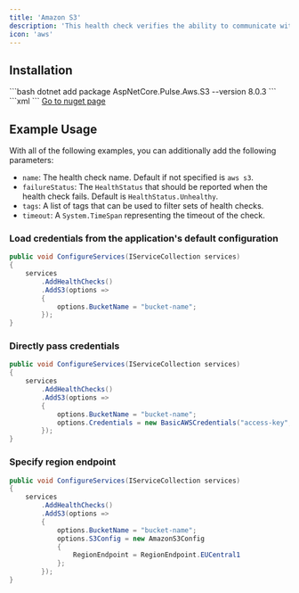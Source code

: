 ```yaml
---
title: 'Amazon S3'
description: 'This health check verifies the ability to communicate with [Amazon S3](https://aws.amazon.com/s3/).'
icon: 'aws'
---
```


## Installation

<Tabs>
  <Tab title=".NET CLI">
    ```bash
    dotnet add package AspNetCore.Pulse.Aws.S3 --version 8.0.3
    ```
  </Tab>
  <Tab title="Package Reference">
    ```xml
    <PackageReference Include="AspNetCore.Pulse.Aws.S3" Version="8.0.3" />
    ```
  </Tab>
  <Tab title="Nuget">
    <a href="https://www.nuget.org/packages/AspNetCore.Pulse.Aws.S3/" target="_blank">Go to nuget page</a>
  </Tab>
</Tabs>


## Example Usage

With all of the following examples, you can additionally add the following parameters:

* `name`: The health check name. Default if not specified is `aws s3`.
* `failureStatus`: The `HealthStatus` that should be reported when the health check fails. Default is `HealthStatus.Unhealthy`.
* `tags`: A list of tags that can be used to filter sets of health checks.
* `timeout`: A `System.TimeSpan` representing the timeout of the check.

### Load credentials from the application's default configuration

```csharp
public void ConfigureServices(IServiceCollection services)
{
    services
        .AddHealthChecks()
        .AddS3(options =>
        {
            options.BucketName = "bucket-name";
        });
}
```

### Directly pass credentials

```csharp
public void ConfigureServices(IServiceCollection services)
{
    services
        .AddHealthChecks()
        .AddS3(options =>
        {
            options.BucketName = "bucket-name";
            options.Credentials = new BasicAWSCredentials("access-key", "secret-key");
        });
}
```

### Specify region endpoint

```csharp
public void ConfigureServices(IServiceCollection services)
{
    services
        .AddHealthChecks()
        .AddS3(options =>
        {
            options.BucketName = "bucket-name";
            options.S3Config = new AmazonS3Config
            {
                RegionEndpoint = RegionEndpoint.EUCentral1
            };
        });
}
```

